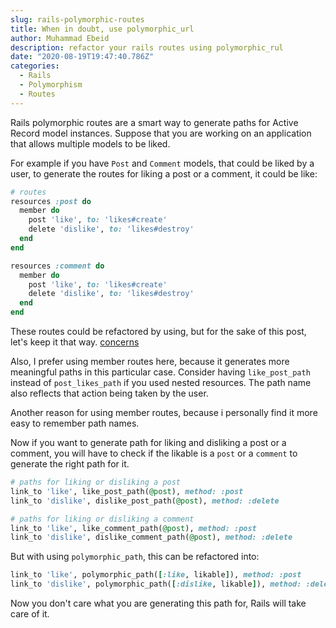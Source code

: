 ```yaml
---
slug: rails-polymorphic-routes
title: When in doubt, use polymorphic_url
author: Muhammad Ebeid
description: refactor your rails routes using polymorphic_rul
date: "2020-08-19T19:47:40.786Z"
categories:
  - Rails
  - Polymorphism
  - Routes
---
```

Rails polymorphic routes are a smart way to generate paths for Active Record
model instances. Suppose that you are working on an application that allows
multiple models to be liked.

For example if you have `Post` and `Comment` models, that could be liked by a
user, to generate the routes for liking a post or a comment, it could be like:

```ruby
# routes
resources :post do
  member do
    post 'like', to: 'likes#create'
    delete 'dislike', to: 'likes#destroy'
  end
end

resources :comment do
  member do
    post 'like', to: 'likes#create'
    delete 'dislike', to: 'likes#destroy'
  end
end
```

These routes could be refactored by using, but for the sake of this post, let's
keep it that way.
[concerns](https://edgeguides.rubyonrails.org/routing.html#routing-concerns)

Also, I prefer using member routes here, because it generates more meaningful
paths in this particular case. Consider having `like_post_path` instead of `post_likes_path`
if you used nested resources. The path name also reflects that action being taken
by the user.

Another reason for using member routes, because i personally find it more easy to remember path names.

Now if you want to generate path for liking and disliking a post or a comment, you will have to check
if the likable is a `post` or a `comment` to generate the right path for it.

```ruby
# paths for liking or disliking a post
link_to 'like', like_post_path(@post), method: :post
link_to 'dislike', dislike_post_path(@post), method: :delete

# paths for liking or disliking a comment
link_to 'like', like_comment_path(@post), method: :post
link_to 'dislike', dislike_comment_path(@post), method: :delete
```

But with using `polymorphic_path`, this can be refactored into:

```ruby
link_to 'like', polymorphic_path([:like, likable]), method: :post
link_to 'dislike', polymorphic_path([:dislike, likable]), method: :delete
```

Now you don't care what you are generating this path for, Rails will take care of it.


